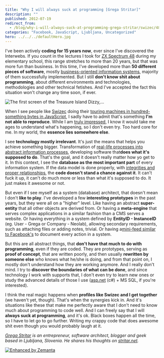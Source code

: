 ```yaml
---
title: "Why I will always suck at programming [Grega Stritar]"
description: ""
published: 2012-07-19
redirect_from:
  - /blog/why-i-will-always-suck-at-programming-grega-stritar/swizec/4873
categories: "Facebook, JavaScript, Ljubljana, Uncategorized"
hero: ../../../defaultHero.jpg
---
```


I've been actively **coding for 15 years now**, ever since I've discovered the Interwebs. If you count in the lectures I took for [ZX Spectrum 48](http://en.wikipedia.org/wiki/ZX_Spectrum "ZX Spectrum - Wikipedia") during my elementary school, this range stretches to more than 20 years, but that was more fun than business. In this time, I've developed more than **50 different pieces of software**, mostly [business-oriented information systems](http://neolab.si/ "Neolab, software development"), majority of them successfully implemented. But I still **don't know shit about programming**, about different environments and technologies, methodologies and other technical fetishes. And I've accepted the fact this situation won't change any time soon, if ever.

![The first screen of the Treasure Island Dizzy,...](http://upload.wikimedia.org/wikipedia/en/thumb/4/44/Treasure_Island_Dizzy.png/300px-Treasure_Island_Dizzy.png "The first screen of the Treasure Island Dizzy,...")

When I see people like [Swizec](https://twitter.com/#!/swizec "Swizec (swizec) on Twitter") doing their [touring machines in hundred-something bytes in JavaScript](http://swizec.com/blog/a-turing-machine-in-133-bytes-of-javascript/swizec/3069 "A turing machine in 133 bytes of javascript"), I sadly have to admit that's something **I'm not able to reproduce**. While I am [truly impressed](http://i3.kym-cdn.com/entries/icons/original/000/006/151/tumblr_lltzgnHi5F1qzib3wo1_400.jpg "Not bad"), I know it would take me ages to understand what's happening, so I don't even try. Too hard core for me. In my world, the **essence lies somewhere else**.

I see **technology mostly irrelevant**. It's just the means that helps you achieve something bigger. Transformation of [real-life processes into abstract information processes](http://www.computerworld.com/s/article/9228471/Tech_hotshots_The_rise_of_the_IT_business_analyst "Tech hotshots: The rise of the IT business analyst"), developing software that**does what it's supposed to do**. That's the goal, and it doesn't really matter how yo get to it. In this context, I see the **database as the most important part** of every information system. If the data model is done properly, with [integrities and proper relationships](http://www.sqlmag.com/article/performance/sql-by-design-the-four-integrities "SQL By Design: The Four Integrities"), the **code doesn't stand a chance against it**. It can't fuck it up, it can't do much more or less than what it's supposed to do. It just makes it awesome or not.

But even if I see myself as a system (database) architect, that doesn't mean I don't **like to play**. I've developed a few **interesting prototypes** in the past years, but they were all on a "higher" level. Like having an abstract **super-entity** that all other objects are derived from. Or having a **meta-engine** that serves complex applications in a similar fashion than a CMS serves a website. Or having everything in a system defined by **EntityID - InstanceID** (eg. User - Grega or Company - Neolab), allowing secondary requirements, such as attaching files or adding notes, trivial. Or having a[mini-feed similar to Facebook's](http://stritar.net/Post/How_Mini_Feed_And_Other_Streams_Revolutionized_IT.aspx "How mini-feed and other streams revolutionized IT") to document every action in a system.

But this are all abstract things, that **don't have that much to do with programming**, even if they are coded. They are prototypes, serving as **proof of concept**, that are written poorly, and then usually **rewritten by someone else** who knows what he/she is doing, and from that point on, I mostly don't understand how they are working anymore. And I really don't mind. I try to **discover the boundaries of what can be done**, and since technology I work with supports that, I don't even try to learn new ones or study the advanced details of those I use ([asp.net](http://asp.net/) (c#) + MS SQL, if you're interested).

I think the real magic happens when **profiles like Swizec and I get together** (we haven't yet, though). That's when the synergies kick in. And it's situations like these that make me perfectly aware that I don't need to know much about programming to code well. And I can freely say that I will **always suck at programming**, and it's ok. Black boxes happen all the time, so I have to let go to go further. Writing my crappy code that does awesome shit even though you would probably laugh at it.

_[Grega Stritar](https://twitter.com/#!/gstritar "Grega Stritar (gstritar) on Twitter") is an entrepreneur, software architect, blogger and geek based in Ljubljana, Slovenia. He shares his thoughts on [stritar.net](http://stritar.net/Blog.aspx "Stritar's chronolog")._

[![Enhanced by Zemanta](http://img.zemanta.com/zemified_e.png?x-id=61e1139d-982b-47c3-b92a-72793b51d293)](http://www.zemanta.com/?px "Enhanced by Zemanta")
